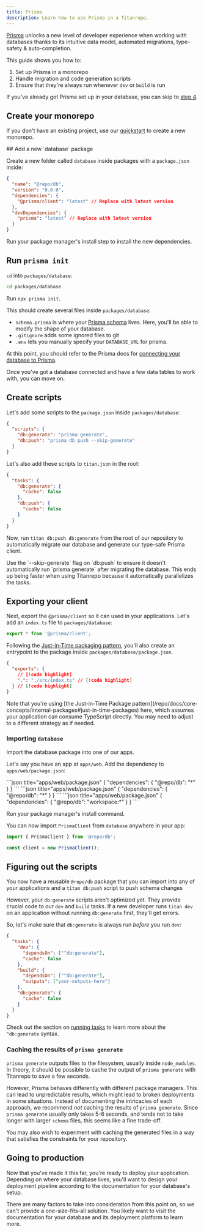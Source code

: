 ```yaml
---
title: Prisma
description: Learn how to use Prisma in a Titanrepo.
---
```



[Prisma](https://www.prisma.io/) unlocks a new level of developer experience when working with databases thanks to its intuitive data model, automated migrations, type-safety & auto-completion.

<CreateTitanCallout />

This guide shows you how to:

1. Set up Prisma in a monorepo
2. Handle migration and code generation scripts
3. Ensure that they're always run whenever `dev` or `build` is run

If you've already got Prisma set up in your database, you can skip to [step 4](#create-scripts).

<Steps>
<Step>

## Create your monorepo

If you don't have an existing project, use our [quickstart](/repo/docs/getting-started/installation) to create a new monorepo.

</Step>
<Step>
## Add a new `database` package

Create a new folder called `database` inside packages with a `package.json` inside:

```json title="packages/database/package.json"
{
  "name": "@repo/db",
  "version": "0.0.0",
  "dependencies": {
    "@prisma/client": "latest" // Replace with latest version
  },
  "devDependencies": {
    "prisma": "latest" // Replace with latest version
  }
}
```

Run your package manager's install step to install the new dependencies.

</Step>
<Step>

## Run `prisma init`

`cd` into `packages/database`:

```bash title="Terminal"
cd packages/database
```

Run `npx prisma init`.

This should create several files inside `packages/database`:

- `schema.prisma` is where your [Prisma schema](https://www.prisma.io/docs/concepts/components/prisma-schema) lives. Here, you'll be able to modify the shape of your database.
- `.gitignore` adds some ignored files to git
- `.env` lets you manually specify your `DATABASE_URL` for prisma.

At this point, you should refer to the Prisma docs for [connecting your database to Prisma](https://www.prisma.io/docs/getting-started/setup-prisma/start-from-scratch/relational-databases/connect-your-database-typescript-postgres).

Once you've got a database connected and have a few data tables to work with, you can move on.

</Step>
<Step>

## Create scripts

Let's add some scripts to the `package.json` inside `packages/database`:

```json title="packages/database/package.json"
{
  "scripts": {
    "db:generate": "prisma generate",
    "db:push": "prisma db push --skip-generate"
  }
}
```

Let's also add these scripts to `titan.json` in the root:

```json title="./titan.json"
{
  "tasks": {
    "db:generate": {
      "cache": false
    },
    "db:push": {
      "cache": false
    }
  }
}
```

Now, run `titan db:push db:generate` from the root of our repository to automatically migrate our database and generate our type-safe Prisma client.

<Callout type="info">
  Use the `--skip-generate` flag on `db:push` to ensure it doesn't automatically
  run `prisma generate` after migrating the database. This ends up being faster
  when using Titanrepo because it automatically parallelizes the tasks.
</Callout>

</Step>

<Step>

## Exporting your client

Next, export the `@prisma/client` so it can used in your applications. Let's add an `index.ts` file to `packages/database`:

```ts title="packages/database/src/index.ts"
export * from '@prisma/client';
```

Following the [Just-in-Time packaging pattern](/repo/docs/core-concepts/internal-packages#just-in-time-packages), you'll also create an entrypoint to the package inside `packages/database/package.json`.

```json title="packages/database/package.json"
{
  "exports": {
    // [!code highlight]
    ".": "./src/index.ts" // [!code highlight]
  } // [!code highlight]
}
```

<Callout type="info">
  Note that you're using [the Just-in-Time Package
  pattern](/repo/docs/core-concepts/internal-packages#just-in-time-packages)
  here, which assumes your application can consume TypeScript directly. You may
  need to adjust to a different strategy as if needed.
</Callout>

### Importing `database`

Import the database package into one of our apps.

Let's say you have an app at `apps/web`. Add the dependency to `apps/web/package.json`:

<PackageManagerTabs>
  <Tab>
    ```json title="apps/web/package.json"
    {
      "dependencies": {
        "@repo/db": "*"
      }
    }
    ```
  </Tab>
  <Tab>
    ```json title="apps/web/package.json"
    {
      "dependencies": {
        "@repo/db": "*"
      }
    }
    ```
  </Tab>
  <Tab>
    ```json title="apps/web/package.json"
    {
      "dependencies": {
        "@repo/db": "workspace:*"
      }
    }
    ```
  </Tab>
</PackageManagerTabs>

Run your package manager's install command.

You can now import `PrismaClient` from `database` anywhere in your app:

```ts title="./apps/web/app/page.tsx"
import { PrismaClient } from '@repo/db';

const client = new PrismaClient();
```

</Step>

<Step>

## Figuring out the scripts

You now have a reusable `@repo/db` package that you can import into any of your applications and a `titan db:push` script to push schema changes

However, your `db:generate` scripts aren't optimized yet. They provide crucial code to our `dev` and `build` tasks. If a new developer runs `titan dev` on an application without running `db:generate` first, they'll get errors.

So, let's make sure that `db:generate` is always run _before_ you run `dev`:

```json title="./titan.json"
{
  "tasks": {
    "dev": {
      "dependsOn": ["^db:generate"],
      "cache": false
    },
    "build": {
      "dependsOn": ["^db:generate"],
      "outputs": ["your-outputs-here"]
    },
    "db:generate": {
      "cache": false
    }
  }
}
```

Check out the section on [running tasks](/repo/docs/crafting-your-repository/running-tasks) to learn more about the `^db:generate` syntax.

### Caching the results of `prisma generate`

`prisma generate` outputs files to the filesystem, usually inside `node_modules`. In theory, it should be possible to cache the output of `prisma generate` with Titanrepo to save a few seconds.

However, Prisma behaves differently with different package managers. This can lead to unpredictable results, which might lead to broken deployments in some situations. Instead of documenting the intricacies of each approach, we recommend _not_ caching the results of `prisma generate`. Since `prisma generate` usually only takes 5-6 seconds, and tends not to take longer with larger `schema` files, this seems like a fine trade-off.

You may also wish to experiment with caching the generated files in a way that satisfies the constraints for your repository.

</Step>

<Step>

## Going to production

Now that you've made it this far, you're ready to deploy your application. Depending on where your database lives, you'll want to design your deployment pipeline according to the documentation for your database's setup.

There are many factors to take into consideration from this point on, so we can't provide a one-size-fits-all solution. You likely want to visit the documentation for your database and its deployment platform to learn more.

</Step>

</Steps>
